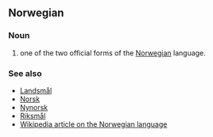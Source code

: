 ==Norwegian==
===Noun===
#one of the two official forms of the [[Norwegian]] language.

===See also===
*[[Landsmål]]
*[[Norsk]]
*[[Nynorsk]]
*[[Riksmål]]
*[[w:Norwegian language|Wikipedia article on the Norwegian language]]